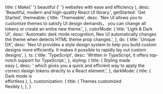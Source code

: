 
  title: (
    <span>
      Make{' '}
      <span className='x:tracking-tight x:inline x:font-semibold x:from-[#FF1CF7] x:to-[#b249f8] x:text-6xl x:bg-clip-text x:text-transparent x:bg-gradient-to-b'>
        beautiful
      </span>{' '}
      websites with ease and efficiency
    </span>
  ),
  desc: 'Beautiful, modern and high-quality React UI library.',
  getStarted: 'Get Started',
  themeable: {
    title: 'Themeable',
    desc: 'Nex UI allows you to customize themes to satisfy UI design demands， you can change all tokens or create an entire new theme.',
  },
  colorMode: {
    title: 'Light & Dark UI',
    desc: 'Automatic dark mode recognition, Nex UI automatically changes the theme when detects HTML theme prop changes.',
  },
  dx: {
    title: 'Unique DX',
    desc: 'Nex UI provides a style design system to help you build custom designs more efficiently. It makes it possible to rapidly lay out custom designs',
  },
  ts: {
    title: 'TypeScript',
    desc: 'Written in TypeScript, it offers top-notch support for TypeScript.',
  },
  styling: {
    title: (
      <span>
        Styling made
        <br />
        <span>easy</span>
      </span>
    ),
    desc: ' which gives you a quick and efficient way to apply the correct design tokens directly to a React element.',
  },
  darkMode: {
    title: (
      <span>
        Dark mode is
        <br />
        <span>effortless</span>
      </span>
    ),
  },
  customization: {
    title: (
      <span>
        Themes customized
        <br />
        <span>flexibly</span>
      </span>
    ),
  },
}

<HomePage translations={translations} />
